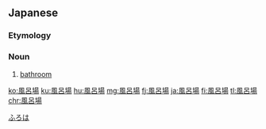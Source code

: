 ==Japanese==
{{ja-kanjitab|ふ|ろ|ば}}

===Etymology===
{{rfe|lang=ja}}

===Noun===
{{ja-noun|ふろば}}

# [[bathroom]]

[[Category:ja:Rooms|ふろは]]

[[ko:風呂場]]
[[ku:風呂場]]
[[hu:風呂場]]
[[mg:風呂場]]
[[fj:風呂場]]
[[ja:風呂場]]
[[fi:風呂場]]
[[tl:風呂場]]
[[chr:風呂場]]